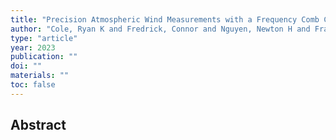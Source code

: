 ```yaml
---
title: "Precision Atmospheric Wind Measurements with a Frequency Comb Calibrated Laser Heterodyne Radiometer"
author: "Cole, Ryan K and Fredrick, Connor and Nguyen, Newton H and Frankenberg, Christian and Diddams, Scott A"
type: "article"
year: 2023
publication: ""
doi: ""
materials: ""
toc: false
---
```


## Abstract

